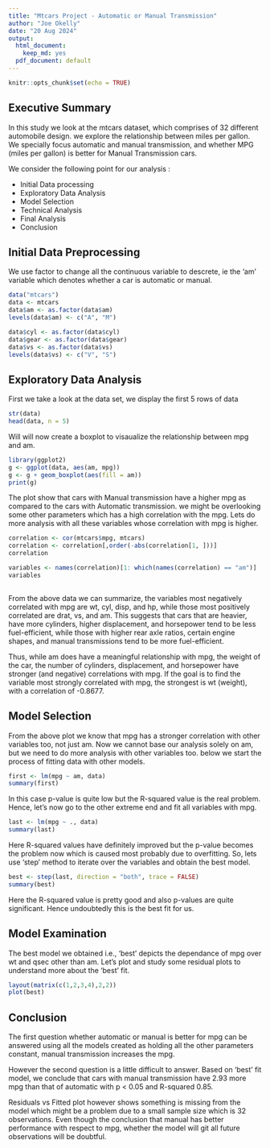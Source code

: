 ```yaml
---
title: "Mtcars Project - Automatic or Manual Transmission"
author: "Joe Okelly"
date: "20 Aug 2024"
output:
  html_document:
    keep_md: yes
  pdf_document: default
---
```


```r
knitr::opts_chunk$set(echo = TRUE)
```

## Executive Summary

In this study we look at the mtcars dataset, which comprises of 32 different automobile design.
we explore the relationship between miles per gallon. We specially focus automatic and manual transmission, and whether MPG (miles per gallon) is better for Manual Transmission cars.

We consider the following point for our analysis :

- Initial Data processing
- Exploratory Data Analysis
- Model Selection
- Technical Analysis 
- Final Analysis
- Conclusion



## Initial Data Preprocessing

We use factor to change all the continuous variable to descrete, ie the 'am' variable which denotes whether a car is automatic or manual. 


```r
data("mtcars")
data <- mtcars
data$am <- as.factor(data$am)
levels(data$am) <- c("A", "M") 

data$cyl <- as.factor(data$cyl)
data$gear <- as.factor(data$gear)
data$vs <- as.factor(data$vs)
levels(data$vs) <- c("V", "S")

```

## Exploratory Data Analysis

First we take a look at the data set, we display the first 5 rows of data

```r
str(data)
head(data, n = 5)

```

Will will now create a boxplot to visaualize the relationship between mpg and am.

```r
library(ggplot2)
g <- ggplot(data, aes(am, mpg))
g <- g + geom_boxplot(aes(fill = am))
print(g)

```
The plot show that cars with Manual transmission have a higher mpg as compared to the cars with Automatic transmission. we might be overlooking some other parameters which has a high correlation with the mpg. 
Lets do more analysis with all these variables whose correlation with mpg is higher.



```r
correlation <- cor(mtcars$mpg, mtcars)
correlation <- correlation[,order(-abs(correlation[1, ]))]
correlation

variables <- names(correlation)[1: which(names(correlation) == "am")]
variables
    
```

From the above data we can summarize, the variables most negatively correlated with mpg are wt, cyl, disp, and hp, while those most positively correlated are drat, vs, and am. This suggests that cars that are heavier, have more cylinders, higher displacement, and horsepower tend to be less fuel-efficient, while those with higher rear axle ratios, certain engine shapes, and manual transmissions tend to be more fuel-efficient.

Thus, while am does have a meaningful relationship with mpg, the weight of the car, the number of cylinders, displacement, and horsepower have stronger (and negative) correlations with mpg. If the goal is to find the variable most strongly correlated with mpg, the strongest is wt (weight), with a correlation of -0.8677.

## Model Selection

From the above plot we know that mpg has a stronger correlation with other variables too, not just am. Now we cannot base our analysis solely on am, but we need to do more analysis with other variables too. below we start the process of fitting data with other models.

```r
first <- lm(mpg ~ am, data)
summary(first)

```

In this case p-value is quite low but the R-squared value is the real problem. Hence, let's now go to the other extreme end and fit all variables with mpg.

```r
last <- lm(mpg ~ ., data)
summary(last)

```

Here R-squared values have definitely improved but the p-value becomes the problem now which is caused most probably due to overfitting. So, lets use 'step' method to iterate over the variables and obtain the best model.

```r
best <- step(last, direction = "both", trace = FALSE)
summary(best)

```

Here the R-squared value is pretty good and also p-values are quite significant. Hence undoubtedly this is the best fit for us.

## Model Examination

The best model we obtained i.e., 'best' depicts the dependance of mpg over wt and qsec other than am. Let's plot and study some residual plots to understand more about the 'best' fit. 

```r
layout(matrix(c(1,2,3,4),2,2))
plot(best)

```

## Conclusion

The first question whether automatic or manual is better for mpg can be answered using all the models created as holding all the other parameters constant, manual transmission increases the mpg.

However the second question is a little difficult to answer.
Based on 'best' fit model, we conclude that cars with manual transmission have 2.93 more mpg than that of automatic with p < 0.05 and R-squared 0.85.

Residuals vs Fitted plot however shows something is missing from the model which might be a problem due to a small sample size which is 32 observations. Even though the conclusion that manual has better performance with respect to mpg, whether the model will git all future observations will be doubtful.



